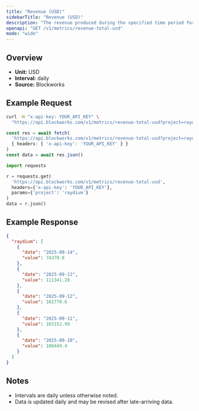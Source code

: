 ```yaml
---
title: "Revenue (USD)"
sidebarTitle: "Revenue (USD)"
description: "The revenue produced during the specified time period for given project."
openapi: "GET /v1/metrics/revenue-total-usd"
mode: "wide"
---
```


## Overview

- **Unit:** USD
- **Interval:** daily
- **Source:** Blockworks

## Example Request

<CodeGroup>

```bash cURL
curl -H "x-api-key: YOUR_API_KEY" \
  "https://api.blockworks.com/v1/metrics/revenue-total-usd?project=raydium"
```

```typescript TypeScript
const res = await fetch(
  'https://api.blockworks.com/v1/metrics/revenue-total-usd?project=raydium',
  { headers: { 'x-api-key': 'YOUR_API_KEY' } }
)
const data = await res.json()
```

```python Python
import requests

r = requests.get(
  'https://api.blockworks.com/v1/metrics/revenue-total-usd',
  headers={'x-api-key': 'YOUR_API_KEY'},
  params={'project': 'raydium'}
)
data = r.json()
```

</CodeGroup>

## Example Response

```json
{
  "raydium": [
    {
      "date": "2025-09-14",
      "value": 74370.8
    },
    {
      "date": "2025-09-13",
      "value": 111341.28
    },
    {
      "date": "2025-09-12",
      "value": 102770.6
    },
    {
      "date": "2025-09-11",
      "value": 103152.99
    },
    {
      "date": "2025-09-10",
      "value": 108449.4
    }
  ]
}
```

## Notes
- Intervals are daily unless otherwise noted.
- Data is updated daily and may be revised after late-arriving data.